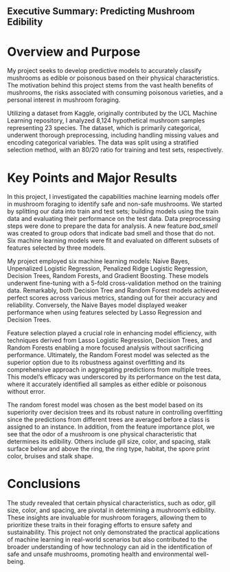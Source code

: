 ## Executive Summary: Predicting Mushroom Edibility

# Overview and Purpose

My project seeks to develop predictive models to accurately classify mushrooms as edible or poisonous based on their physical characteristics. The motivation behind this project stems from the vast health benefits of mushrooms, the risks associated with consuming poisonous varieties, and a personal interest in mushroom foraging.

Utilizing a dataset from Kaggle, originally contributed by the UCL Machine Learning repository, I analyzed 8,124 hypothetical mushroom samples representing 23 species. The dataset, which is primarily categorical, underwent thorough preprocessing, including handling missing values and encoding categorical variables. The data was split using a stratified selection method, with an 80/20 ratio for training and test sets, respectively.

# Key Points and Major Results

In this project, I investigated the capabilities machine learning models offer in mushroom foraging to identify safe and non-safe mushrooms. We started by splitting our data into train and test sets; building models using the train data and evaluating their performance on the test data. Data preprocessing steps were done to prepare the data for analysis. A new feature *bad_smell* was created to group odors that indicate bad smell and those that do not. Six machine learning models were fit and evaluated on different subsets of features selected by three models.

My project employed six machine learning models: Naive Bayes, Unpenalized Logistic Regression, Penalized Ridge Logistic Regression, Decision Trees, Random Forests, and Gradient Boosting. These models underwent fine-tuning with a 5-fold cross-validation method on the training data. Remarkably, both Decision Tree and Random Forest models achieved perfect scores across various metrics, standing out for their accuracy and reliability. Conversely, the Naive Bayes model displayed weaker performance when using features selected by Lasso Regression and Decision Trees. 

Feature selection played a crucial role in enhancing model efficiency, with techniques derived from Lasso Logistic Regression, Decision Trees, and Random Forests enabling a more focused analysis without sacrificing performance. Ultimately, the Random Forest model was selected as the superior option due to its robustness against overfitting and its comprehensive approach in aggregating predictions from multiple trees. This model's efficacy was underscored by its performance on the test data, where it accurately identified all samples as either edible or poisonous without error.

The random forest model was chosen as the best model based on its superiority over decision trees and its robust nature in controlling overfitting since the predictions from different trees are averaged before a class is assigned to an instance. In addition, from the feature importance plot, we see that the odor of a mushroom is one physical characteristic that determines its edibility. Others include gill size, color, and spacing, stalk surface below and above the ring, the ring type, habitat, the spore print color, bruises and stalk shape.

# Conclusions

The study revealed that certain physical characteristics, such as odor, gill size, color, and spacing, are pivotal in determining a mushroom's edibility. These insights are invaluable for mushroom foragers, allowing them to prioritize these traits in their foraging efforts to ensure safety and sustainability. This project not only demonstrated the practical applications of machine learning in real-world scenarios but also contributed to the broader understanding of how technology can aid in the identification of safe and unsafe mushrooms, promoting health and environmental well-being.

